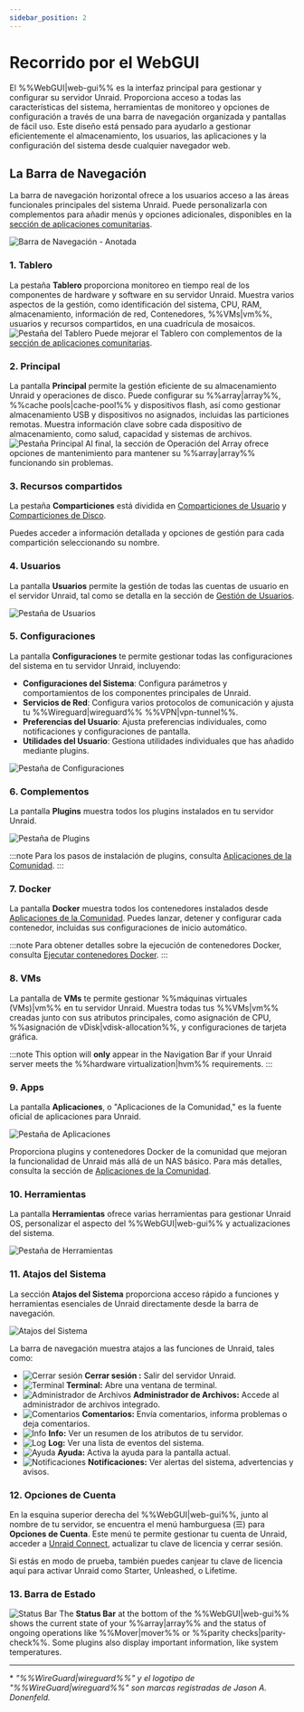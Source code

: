 ```yaml
---
sidebar_position: 2
---
```


# Recorrido por el WebGUI

El %%WebGUI|web-gui%% es la interfaz principal para gestionar y configurar su servidor Unraid. Proporciona acceso a todas las características del sistema, herramientas de monitoreo y opciones de configuración a través de una barra de navegación organizada y pantallas de fácil uso. Este diseño está pensado para ayudarlo a gestionar eficientemente el almacenamiento, los usuarios, las aplicaciones y la configuración del sistema desde cualquier navegador web.

## La Barra de Navegación

La barra de navegación horizontal ofrece a los usuarios acceso a las áreas funcionales principales del sistema Unraid. Puede personalizarla con complementos para añadir menús y opciones adicionales, disponibles en la [sección de aplicaciones comunitarias](../../using-unraid-to/run-docker-containers/community-applications.mdx).

![Barra de Navegación - Anotada](/img/navbar3.png)

### 1. Tablero

La pestaña **Tablero** proporciona monitoreo en tiempo real de los componentes de hardware y software en su servidor Unraid. Muestra varios aspectos de la gestión, como identificación del sistema, CPU, RAM, almacenamiento, información de red, Contenedores, %%VMs|vm%%, usuarios y recursos compartidos, en una cuadrícula de mosaicos.
![Pestaña del Tablero](/img/dashboard.png)
Puede mejorar el Tablero con complementos de la [sección de aplicaciones comunitarias](../../using-unraid-to/run-docker-containers/community-applications.mdx).

### 2. Principal

La pantalla **Principal** permite la gestión eficiente de su almacenamiento Unraid y operaciones de disco. Puede configurar su %%array|array%%, %%cache pools|cache-pool%% y dispositivos flash, así como gestionar almacenamiento USB y dispositivos no asignados, incluidas las particiones remotas. Muestra información clave sobre cada dispositivo de almacenamiento, como salud, capacidad y sistemas de archivos.
![Pestaña Principal](/img/maintab.png)
Al final, la sección de Operación del Array ofrece opciones de mantenimiento para mantener su %%array|array%% funcionando sin problemas.

### 3. Recursos compartidos

La pestaña **Comparticiones** está dividida en [Comparticiones de Usuario](../../using-unraid-to/manage-storage/shares.mdx#user-shares) y [Comparticiones de Disco](../../using-unraid-to/manage-storage/shares.mdx#disk-shares).

Puedes acceder a información detallada y opciones de gestión para cada compartición seleccionando su nombre.

### 4. Usuarios

La pantalla **Usuarios** permite la gestión de todas las cuentas de usuario en el servidor Unraid, tal como se detalla en la sección de [Gestión de Usuarios](../../system-administration/secure-your-server/user-management.mdx).

![Pestaña de Usuarios](/img/userstab.png)

### 5. Configuraciones

La pantalla **Configuraciones** te permite gestionar todas las configuraciones del sistema en tu servidor Unraid, incluyendo:

- **Configuraciones del Sistema**: Configura parámetros y comportamientos de los componentes principales de Unraid.
- **Servicios de Red**: Configura varios protocolos de comunicación y ajusta tu %%Wireguard|wireguard%% %%VPN|vpn-tunnel%%.
- **Preferencias del Usuario**: Ajusta preferencias individuales, como notificaciones y configuraciones de pantalla.
- **Utilidades del Usuario**: Gestiona utilidades individuales que has añadido mediante plugins.

![Pestaña de Configuraciones](/img/settingstab.png)

### 6. Complementos

La pantalla **Plugins** muestra todos los plugins instalados en tu servidor Unraid.

![Pestaña de Plugins](/img/pluginstab.png)

:::note
Para los pasos de instalación de plugins, consulta [Aplicaciones de la Comunidad](../../using-unraid-to/run-docker-containers/community-applications.mdx).
:::

### 7. Docker

La pantalla **Docker** muestra todos los contenedores instalados desde [Aplicaciones de la Comunidad](../../using-unraid-to/run-docker-containers/community-applications.mdx). Puedes lanzar, detener y configurar cada contenedor, incluidas sus configuraciones de inicio automático.

:::note
Para obtener detalles sobre la ejecución de contenedores Docker, consulta [Ejecutar contenedores Docker](../../using-unraid-to/run-docker-containers/overview.mdx).
:::

### 8. VMs

La pantalla de **VMs** te permite gestionar %%máquinas virtuales (VMs)|vm%% en tu servidor Unraid. Muestra todas tus %%VMs|vm%% creadas junto con sus atributos principales, como asignación de CPU, %%asignación de vDisk|vdisk-allocation%%, y configuraciones de tarjeta gráfica.

:::note
This option will **only** appear in the Navigation Bar if your Unraid server meets the %%hardware virtualization|hvm%% requirements.
:::

### 9. Apps

La pantalla **Aplicaciones**, o "Aplicaciones de la Comunidad," es la fuente oficial de aplicaciones para Unraid.

![Pestaña de Aplicaciones](/img/appstab.png)

Proporciona plugins y contenedores Docker de la comunidad que mejoran la funcionalidad de Unraid más allá de un NAS básico. Para más detalles, consulta la sección de [Aplicaciones de la Comunidad](../../using-unraid-to/run-docker-containers/community-applications.mdx).

### 10. Herramientas

La pantalla **Herramientas** ofrece varias herramientas para gestionar Unraid OS, personalizar el aspecto del %%WebGUI|web-gui%% y actualizaciones del sistema.

![Pestaña de Herramientas](/img/toolstab.png)

### 11. Atajos del Sistema

La sección **Atajos del Sistema** proporciona acceso rápido a funciones y herramientas esenciales de Unraid directamente desde la barra de navegación.

![Atajos del Sistema](/img/systemshortcuts.png)

La barra de navegación muestra atajos a las funciones de Unraid, tales como:

- ![Cerrar sesión](/img/logout.png) **Cerrar sesión :** Salir del servidor Unraid.
- ![Terminal](/img/terminal.png) **Terminal:** Abre una ventana de terminal.
- ![Administrador de Archivos](/img/filemanager.png) **Administrador de Archivos:** Accede al administrador de archivos integrado.
- ![Comentarios](/img/feedback.png) **Comentarios:** Envía comentarios, informa problemas o deja comentarios.
- ![Info](/img/infoicon.png) **Info:** Ver un resumen de los atributos de tu servidor.
- ![Log](/img/logicon.png) **Log:** Ver una lista de eventos del sistema.
- ![Ayuda](/img/helpicon.png) **Ayuda:** Activa la ayuda para la pantalla actual.
- ![Notificaciones](/img/notificationicon.png) **Notificaciones:** Ver alertas del sistema, advertencias y avisos.

### 12. Opciones de Cuenta

En la esquina superior derecha del %%WebGUI|web-gui%%, junto al nombre de tu servidor, se encuentra el menú hamburguesa (☰) para **Opciones de Cuenta**. Este menú te permite gestionar tu cuenta de Unraid, acceder a [Unraid Connect](../../../unraid-connect/overview-and-setup.mdx), actualizar tu clave de licencia y cerrar sesión.

Si estás en modo de prueba, también puedes canjear tu clave de licencia aquí para activar Unraid como Starter, Unleashed, o Lifetime.

### 13. Barra de Estado

![Status Bar](/img/status-bar2.png)
The **Status Bar** at the bottom of the %%WebGUI|web-gui%% shows the current state of your %%array|array%% and the status of ongoing operations like %%Mover|mover%% or %%parity checks|parity-check%%. Some plugins also display important information, like system temperatures.

---

\* *"%%WireGuard|wireguard%%" y el logotipo de "%%WireGuard|wireguard%%" son marcas registradas de Jason A. Donenfeld.*

